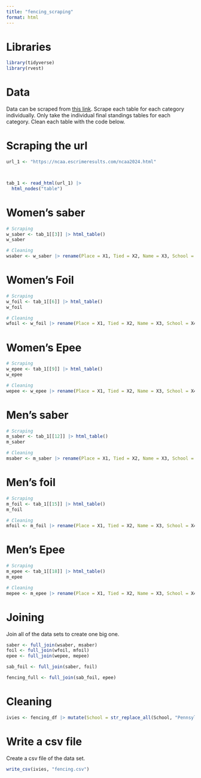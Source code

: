 ```yaml
---
title: "fencing_scraping"
format: html
---
```

# Libraries

```r
library(tidyverse)
library(rvest)
```

# Data

Data can be scraped from [this link](https://ncaa.escrimeresults.com/ncaa2024.html){target="_blank"}. Scrape each table for each category individually. Only take the individual final standings tables for each category. Clean each table with the code below.

# Scraping the url

```r
url_1 <- "https://ncaa.escrimeresults.com/ncaa2024.html"



tab_1 <- read_html(url_1) |> 
  html_nodes("table") 
```

# Women's saber

```r
# Scraping
w_saber <- tab_1[[3]] |> html_table()
w_saber
```

```r
# Cleaning
wsaber <- w_saber |> rename(Place = X1, Tied = X2, Name = X3, School = X4, `V/B` = X5, Pct = X6, TS = X7, TR = X8, Ind = X9) |> filter(Place != "Place") |> mutate(Place = as.integer(Place)) |> mutate(Tied = if_else(Tied == "T", true = TRUE, false = FALSE)) |> separate(`V/B`, into = c("Victories", "Bouts"), sep = "/") |> mutate(Victories = as.integer(Victories), Bouts = as.integer(Bouts), Pct = as.double(Pct), TS = as.integer(TS), TR = as.integer(TR), Ind = as.integer(Ind)) |> mutate(Gender = "Women", Weapon = "Sabre")
```

# Women's Foil

```r
# Scraping
w_foil <- tab_1[[6]] |> html_table()
w_foil
```

```r
# Cleaning
wfoil <- w_foil |> rename(Place = X1, Tied = X2, Name = X3, School = X4, `V/B` = X5, Pct = X6, TS = X7, TR = X8, Ind = X9) |> filter(Place != "Place") |> mutate(Place = as.integer(Place)) |> mutate(Tied = if_else(Tied == "T", true = TRUE, false = FALSE)) |> separate(`V/B`, into = c("Victories", "Bouts"), sep = "/") |> mutate(Victories = as.integer(Victories), Bouts = as.integer(Bouts), Pct = as.double(Pct), TS = as.integer(TS), TR = as.integer(TR), Ind = as.integer(Ind)) |> mutate(Gender = "Women", Weapon = "Foil")
```

# Women's Epee

```r
# Scraping
w_epee <- tab_1[[9]] |> html_table()
w_epee
```

```r
# Cleaning
wepee <- w_epee |> rename(Place = X1, Tied = X2, Name = X3, School = X4, `V/B` = X5, Pct = X6, TS = X7, TR = X8, Ind = X9) |> filter(Place != "Place") |> mutate(Place = as.integer(Place)) |> mutate(Tied = if_else(Tied == "T", true = TRUE, false = FALSE)) |> separate(`V/B`, into = c("Victories", "Bouts"), sep = "/") |> mutate(Victories = as.integer(Victories), Bouts = as.integer(Bouts), Pct = as.double(Pct), TS = as.integer(TS), TR = as.integer(TR), Ind = as.integer(Ind)) |> mutate(Gender = "Women", Weapon = "Epee")
```

# Men's saber

```r
# Scraping
m_saber <- tab_1[[12]] |> html_table()
m_saber
```

```r
# Cleaning
msaber <- m_saber |> rename(Place = X1, Tied = X2, Name = X3, School = X4, `V/B` = X5, Pct = X6, TS = X7, TR = X8, Ind = X9) |> filter(Place != "Place") |> mutate(Place = as.integer(Place)) |> mutate(Tied = if_else(Tied == "T", true = TRUE, false = FALSE)) |> separate(`V/B`, into = c("Victories", "Bouts"), sep = "/") |> mutate(Victories = as.integer(Victories), Bouts = as.integer(Bouts), Pct = as.double(Pct), TS = as.integer(TS), TR = as.integer(TR), Ind = as.integer(Ind)) |> mutate(Gender = "Men", Weapon = "Sabre")
```

# Men's foil

```r
# Scraping
m_foil <- tab_1[[15]] |> html_table()
m_foil
```

```r
# Cleaning
mfoil <- m_foil |> rename(Place = X1, Tied = X2, Name = X3, School = X4, `V/B` = X5, Pct = X6, TS = X7, TR = X8, Ind = X9) |> filter(Place != "Place") |> mutate(Place = as.integer(Place)) |> mutate(Tied = if_else(Tied == "T", true = TRUE, false = FALSE)) |> separate(`V/B`, into = c("Victories", "Bouts"), sep = "/") |> mutate(Victories = as.integer(Victories), Bouts = as.integer(Bouts), Pct = as.double(Pct), TS = as.integer(TS), TR = as.integer(TR), Ind = as.integer(Ind)) |> mutate(Gender = "Men", Weapon = "Foil")
```

# Men's Epee

```r
# Scraping
m_epee <- tab_1[[18]] |> html_table()
m_epee
```

```r
# Cleaning
mepee <- m_epee |> rename(Place = X1, Tied = X2, Name = X3, School = X4, `V/B` = X5, Pct = X6, TS = X7, TR = X8, Ind = X9) |> filter(Place != "Place") |> mutate(Place = as.integer(Place)) |> mutate(Tied = if_else(Tied == "T", true = TRUE, false = FALSE)) |> separate(`V/B`, into = c("Victories", "Bouts"), sep = "/") |> mutate(Victories = as.integer(Victories), Bouts = as.integer(Bouts), Pct = as.double(Pct), TS = as.integer(TS), TR = as.integer(TR), Ind = as.integer(Ind)) |> mutate(Gender = "Men", Weapon = "Epee")
```

# Joining

Join all of the data sets to create one big one. 

```r
saber <- full_join(wsaber, msaber)
foil <- full_join(wfoil, mfoil)
epee <- full_join(wepee, mepee)
```

```r
sab_foil <- full_join(saber, foil)
```

```r
fencing_full <- full_join(sab_foil, epee)
```

# Cleaning

```r
ivies <- fencing_df |> mutate(School = str_replace_all(School, "Pennsylvania", "UPenn")) |> mutate(School = str_replace_all(School, "Columbia/Barnard", "Barnard"))  |> mutate(Ivy = case_when(School == "Brown" ~ "Ivy", School == "Barnard" ~ "Ivy", School == "Cornell" ~ "Ivy", School == "Columbia" ~ "Ivy", School == "Harvard" ~ "Ivy", School == "UPenn" ~ "Ivy", School == "Princeton" ~ "Ivy", School == "Yale" ~ "Ivy")) |> mutate(Ivy = if_else(is.na(Ivy), true = "Non-Ivy", false = "Ivy"))
```

# Write a csv file

Create a csv file of the data set. 

```r
write_csv(ivies, "fencing.csv")
```

